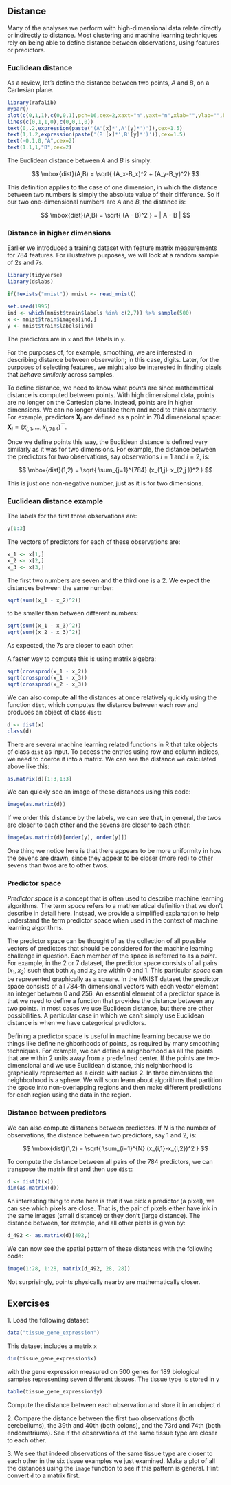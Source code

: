 ## Distance

Many of the analyses we perform with high-dimensional data relate directly or indirectly to distance. Most clustering and machine learning techniques rely on being able to define distance between observations, using features or predictors. 

### Euclidean distance

As a review, let's define the distance between two points, $A$ and $B$, on a Cartesian plane.

```r
library(rafalib)
mypar()
plot(c(0,1,1),c(0,0,1),pch=16,cex=2,xaxt="n",yaxt="n",xlab="",ylab="",bty="n",xlim=c(-0.25,1.25),ylim=c(-0.25,1.25))
lines(c(0,1,1,0),c(0,0,1,0))
text(0,.2,expression(paste('(A'[x]*',A'[y]*')')),cex=1.5)
text(1,1.2,expression(paste('(B'[x]*',B'[y]*')')),cex=1.5)
text(-0.1,0,"A",cex=2)
text(1.1,1,"B",cex=2)
```

The Euclidean distance between $A$ and $B$ is simply:

$$
\mbox{dist}(A,B) = \sqrt{ (A_x-B_x)^2 + (A_y-B_y)^2}
$$

This definition applies to the case of one dimension, in which the distance between two numbers is simply the absolute value of their difference. So if our two one-dimensional numbers are $A$ and $B$, the distance is:

$$
\mbox{dist}(A,B) = \sqrt{ (A - B)^2 } = | A - B |
$$



### Distance in higher dimensions

Earlier we introduced a training dataset with feature matrix measurements for 784 features. For illustrative purposes, we will look at a random sample of 2s and 7s.

```r
library(tidyverse)
library(dslabs)

if(!exists("mnist")) mnist <- read_mnist()

set.seed(1995)
ind <- which(mnist$train$labels %in% c(2,7)) %>% sample(500)
x <- mnist$train$images[ind,]
y <- mnist$train$labels[ind]
```

The predictors are in `x` and the labels in `y`.

For the purposes of, for example, smoothing, we are interested in describing distance between observation; in this case, digits. Later, for the purposes of selecting features, we might also be interested in finding pixels that _behave similarly_ across samples.

To define distance, we need to know what _points_ are since mathematical distance is computed between points. With high dimensional data, points are no longer on the Cartesian plane. Instead, points are in higher dimensions.  We can no longer visualize them and need to think abstractly. For example, predictors $\mathbf{X}_i$ are defined as a point in 784 dimensional space: $\mathbf{X}_i = (x_{i,1},\dots,x_{i,784})^\top$. 

Once we define points this way, the Euclidean distance is defined very similarly as it was for two dimensions. For example, the distance between the predictors for two observations, say observations $i=1$ and $i=2$, is:

$$
\mbox{dist}(1,2) = \sqrt{ \sum_{j=1}^{784} (x_{1,j}-x_{2,j })^2 }
$$

This is just one non-negative number, just as it is for two dimensions.

### Euclidean distance example

The labels for the first three observations are:

```r
y[1:3]
```

The vectors of predictors for each of these observations are:

```r
x_1 <- x[1,]
x_2 <- x[2,]
x_3 <- x[3,]
```

The first two numbers are seven and the third one is a 2. We expect the distances between the same number:

```r
sqrt(sum((x_1 - x_2)^2))
```

to be smaller than between different numbers:

```r
sqrt(sum((x_1 - x_3)^2))
sqrt(sum((x_2 - x_3)^2))
```

As expected, the 7s are closer to each other. 

A faster way to compute this is using matrix algebra:

```r
sqrt(crossprod(x_1 - x_2))
sqrt(crossprod(x_1 - x_3))
sqrt(crossprod(x_2 - x_3))
```

We can also compute **all** the distances at once relatively quickly using the function `dist`, which computes the distance between each row and produces an object of class `dist`:


```r
d <- dist(x)
class(d)
```

There are several machine learning related functions in R that take objects of class `dist` as input. To access the entries using row and column indices, we need to coerce it into a matrix. We can see the distance we calculated above like this: 

```r
as.matrix(d)[1:3,1:3]
```

We can quickly see an image of these distances using this code: 

```r
image(as.matrix(d))
```
If we order this distance by the labels, we can see that, in general, the twos are closer to each other and the sevens are closer to each other:

```r
image(as.matrix(d)[order(y), order(y)])
```

One thing we notice here is that there appears to be more uniformity in how the sevens are drawn, since they appear to be closer (more red) to other sevens than twos are to other twos.

### Predictor space {#predictor-space}

_Predictor space_ is a concept that is often used to describe machine learning algorithms. The term _space_ refers to a mathematical definition that we don't describe in detail here. Instead, we provide a simplified explanation to help understand the term predictor space when used in the context of machine learning algorithms. 

The predictor space can be thought of as the collection of all possible vectors of predictors that should be considered for the machine learning challenge in question. Each member of the space is referred to as a _point_. For example, in the 2 or 7 dataset, the predictor space consists of all pairs $(x_1, x_2)$ such that both $x_1$ and $x_2$ are within 0 and 1. This particular _space_ can be represented graphically as a square. In the MNIST dataset the predictor space consists of all 784-th dimensional vectors with each vector element an integer between 0 and 256. An essential element of a predictor space is that we need to define a function that provides the distance between any two points. In most cases we use Euclidean distance, but there are other possibilities. A particular case in which we can't simply use Euclidean distance is when we have categorical predictors.

Defining a predictor space is useful in machine learning because we do things like define neighborhoods of points, as required by many smoothing techniques. For example, we can define a neighborhood as all the points that are within 2 units away from a predefined center. If the points are two-dimensional and we use Euclidean distance, this neighborhood is graphically represented as a circle with radius 2. In three dimensions the neighborhood is a sphere. We will soon learn about algorithms that partition the space into non-overlapping regions and then make different predictions for each region using the data in the region. 




### Distance between predictors


We can also compute distances between predictors. If $N$ is the number of observations, the distance between two predictors, say 1 and 2, is:

$$
\mbox{dist}(1,2) = \sqrt{ \sum_{i=1}^{N} (x_{i,1}-x_{i,2})^2 }
$$

To compute the distance between all pairs of the 784 predictors, we can transpose the matrix first and then use `dist`: 
```r
d <- dist(t(x))
dim(as.matrix(d))
```

An interesting thing to note here is that if we pick a predictor (a pixel), we can see which pixels are close. That is, the pair of pixels either have ink in the same images (small distance) or they don't (large distance). The distance between, for example, and all other pixels is given by:

```r
d_492 <- as.matrix(d)[492,]
```
 
We can now see the spatial pattern of these distances with the following code:

```r
image(1:28, 1:28, matrix(d_492, 28, 28))
```

Not surprisingly, points physically nearby are mathematically closer.


## Exercises 


1\. Load the following dataset:

```r
data("tissue_gene_expression")
```

This dataset includes a matrix `x` 

```r
dim(tissue_gene_expression$x)
```

with the gene expression measured on 500 genes for 189 biological samples representing seven different tissues. The tissue type is stored in `y`

```r
table(tissue_gene_expression$y)
```

Compute the distance between each observation and store it in an object `d`.


2\. Compare the distance between the first two observations (both cerebellums), the 39th and 40th (both colons), and the 73rd and 74th (both endometriums). See if the observations of the same tissue type are closer to each other.


3\. We see that indeed observations of the same tissue type are closer to each other in the six tissue examples we just examined. Make a plot of all the distances using the `image` function to see if this pattern is general. Hint: convert `d` to a matrix first.





